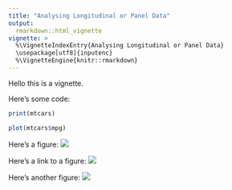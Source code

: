```yaml
---
title: "Analysing Longitudinal or Panel Data"
output: 
  rmarkdown::html_vignette
vignette: >
  %\VignetteIndexEntry{Analysing Longitudinal or Panel Data}
  \usepackage[utf8]{inputenc}
  %\VignetteEngine{knitr::rmarkdown}
---
```


Hello this is a vignette.

Here's some code:

```r
print(mtcars)

plot(mtcars$mpg)
```

Here's a figure: ![](hex-conductor.png)

Here's a link to a figure: <img src="https://raw.githubusercontent.com/etiennebacher/altdoc/main/inst/misc/hex-conductor.png">

Here's another figure: ![](figures/hex-conductor-2.png)
